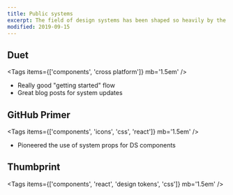 ```yaml
---
title: Public systems
excerpt: The field of design systems has been shaped so heavily by the fact that so many systems are out in the open for all to see. Here are some that have stood out to me over the years.
modified: 2019-09-15
---
```


## Duet

<Tags items={['components', 'cross platform']} mb='1.5em' />

<Bookmark url='https://www.duetds.com' />

- Really good "getting started" flow
- Great blog posts for system updates

## GitHub Primer

<Tags items={['components', 'icons', 'css', 'react']} mb='1.5em' />

<Bookmark url='https://primer.style' />

- Pioneered the use of system props for DS components

## Thumbprint

<Tags items={['components', 'react', 'design tokens', 'css']} mb='1.5em' />

<Bookmark url='https://thumbprint.design' />
